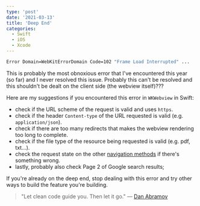 ```yaml
---
type: 'post'
date: '2021-03-13'
title: 'Deep End'
categories:
  - Swift
  - iOS
  - Xcode
---
```


```bash
Error Domain=WebKitErrorDomain Code=102 "Frame Load Interrupted" ...
```

This is probably the most obnoxious error that I've encountered this year (so far) and I never resolved this issue. Probably this can't be resolved and this shouldn't be dealt on the client side (the webview itself)???

Here are my suggestions if you encountered this error in `WKWebview` in Swift:

- check if the URL scheme of the request is valid and uses `https`.
- check if the header `Content-type` of the URL requested is valid (e.g. `application/json`).
- check if there are too many redirects that makes the webview rendering too long to complete.
- check if the file type of the resource being requested is valid (e.g. pdf, txt...).
- check the request state on the other [navigation methods](https://developer.apple.com/documentation/webkit/wknavigationdelegate) if there's something wrong.
- lastly, probably also check Page 2 of Google search results;

If you're already on the deep end, stop dealing with this error and try other ways to build the feature you're building.

> "Let clean code guide you. Then let it go."
> &mdash; [Dan Abramov](https://twitter.com/dan_abramov)

<YouTubeVideo src="https://www.youtube.com/watch?v=2xpqDqGy-8c" />
